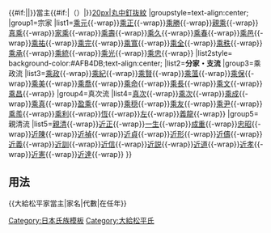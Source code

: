 {{Navbox
|name=大給松平家當主
|title=[[FILE:Japanese_crest_Tuta.svg|20px|蔦紋]]{{#if:{{{1|}}}|{{{1|}}}|[[大給松平家]]}}{{#if:{{{2|}}}|{{{2|}}}|}}當主{{#if:{{{3|}}}|（{{{3|}}}）|}}[[FILE:Maruni-kuginuki.jpg|20px|丸中釘抜紋]]
|groupstyle=text-align:center;
|group1=宗家
|list1=[[松平乘元|乘元]]{{-wrap}}[[松平乘正|乘正]]{{-wrap}}[[松平乘勝|乘勝]]{{-wrap}}[[松平親乘|親乘]]{{-wrap}}[[松平真乘|真乘]]{{-wrap}}[[松平家乘|家乘]]{{-wrap}}[[松平乘壽|乘壽]]{{-wrap}}[[松平乘久|乘久]]{{-wrap}}[[松平乘春|乘春]]{{-wrap}}[[松平乘邑|乘邑]]{{-wrap}}[[松平乘祐|乘祐]]{{-wrap}}[[松平乘完|乘完]]{{-wrap}}[[松平乘寬|乘寬]]{{-wrap}}[[松平乘全|乘全]]{{-wrap}}[[松平乘秩|乘秩]]{{-wrap}}[[松平乘承|乘承]]{{-wrap}}[[松平乘統 (子爵)|乘統]]{{-wrap}}[[松平乘光|乘光]]{{-wrap}}[[松平乘忠|乘忠]]{{-wrap}}
|list2style= background-color:#AFB4DB;text-align:center;
|list2='''分家・支流'''
|group3=乘政流
|list3=[[松平乘政|乘政]]{{-wrap}}[[松平乘紀|乘紀]]{{-wrap}}[[松平乘賢|乘賢]]{{-wrap}}[[松平乘薀|乘薀]]{{-wrap}}[[松平乘保|乘保]]{{-wrap}}[[松平乘美|乘美]]{{-wrap}}[[松平乘喬|乘喬]]{{-wrap}}[[松平乘命|乘命]]{{-wrap}}[[松平乘長|乘長]]{{-wrap}}[[松平乘文|乘文]]{{-wrap}}[[松平乘昌|乘昌]]{{-wrap}}
|group4=真次流
|list4=[[松平真次|真次]]{{-wrap}}[[松平乘次|乘次]]{{-wrap}}[[松平乘成|乘成]]{{-wrap}}[[松平乘真|乘真]]{{-wrap}}[[松平盈乘|盈乘]]{{-wrap}}[[松平乘穏|乘穏]]{{-wrap}}[[松平乘友|乘友]]{{-wrap}}[[松平乘尹|乘尹]]{{-wrap}}[[松平乘羨|乘羨]]{{-wrap}}[[松平乘利|乘利]]{{-wrap}}[[大給恆|恆]]{{-wrap}}[[大給左|左]]{{-wrap}}[[大給義龍|義龍]]{{-wrap}}
|group5=親清流
|list5=[[松平親清 (大給松平家)|親清]]{{-wrap}}[[松平近正|近正]]{{-wrap}}[[松平一生|一生]]{{-wrap}}[[松平成重|成重]]{{-wrap}}[[松平忠昭 (大給松平家) |忠昭]]{{-wrap}}[[松平近陳|近陳]]{{-wrap}}[[松平近禎|近禎]]{{-wrap}}[[松平近貞 (豐後國府內藩主)|近貞]]{{-wrap}}[[松平近形|近形]]{{-wrap}}[[松平近儔|近儔]]{{-wrap}}[[松平近義|近義]]{{-wrap}}[[松平近訓|近訓]]{{-wrap}}[[松平近信|近信]]{{-wrap}}[[松平近説|近説]]{{-wrap}}[[大給近道|近道]]{{-wrap}}[[大給近孝|近孝]]{{-wrap}}[[大給近憲|近憲]]{{-wrap}}[[大給近達|近達]]{{-wrap}}
}}<noinclude>
==用法==
<nowiki>{{大給松平家當主|家名|代數|在任年}}</nowiki>
[[Category:日本氏族模板]]
[[Category:大給松平氏]]
</noinclude>